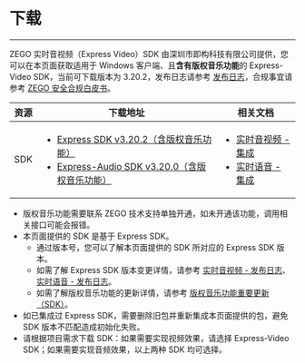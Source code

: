 # 下载

- - -

ZEGO 实时音视频（Express Video）SDK 由深圳市即构科技有限公司提供，您可以在本页面获取适用于 Windows 客户端、且**含有版权音乐功能**的 Express-Video SDK，当前可下载版本为 3.20.2，发布日志请参考 [发布日志](!change_log_ktv)，合规事宜请参考 [ZEGO 安全合规白皮书](/policies-and-agreements/zego-security-and-compliance-white-paper)。

| 资源 | 下载地址 | 相关文档|
| ---- | ----| ------ |
| SDK  | <ul><li>[Express SDK v3.20.2（含版权音乐功能）](https://storage.zego.im/copyrighted_music/express/video/ZegoExpressVideo-win-shared-cpp.zip)</li><li>[Express-Audio SDK v3.20.0（含版权音乐功能）](https://storage.zego.im/copyrighted_music/express/audio/ZegoExpressAudio-win-shared-cpp.zip)</li></ul> | <ul><li>[实时音视频 - 集成](#197)</li><li>[实时语音 - 集成](#3577) </li></ul> | 
<Note title="Note">

- 版权音乐功能需要联系 ZEGO 技术支持单独开通，如未开通该功能，调用相关接口可能会报错。
- 本页面提供的 SDK 是基于 Express SDK。
    - 通过版本号，您可以了解本页面提供的 SDK 所对应的 Express SDK 版本。
    - 如需了解 Express SDK 版本变更详情，请参考 [实时音视频 - 发布日志](#12546)、[实时语音 - 发布日志](#12585)。
    - 如需了解版权音乐功能的更新详情，请参考 [版权音乐功能重要更新（SDK）](#16807)。
- 如已集成过 Express SDK，需要删除旧包并重新集成本页面提供的包，避免 SDK 版本不匹配造成初始化失败。
- 请根据项目需求下载 SDK：如果需要实现视频效果，请选择 Express-Video SDK；如果需要实现音频效果，以上两种 SDK 均可选择。 
  
</Note>
